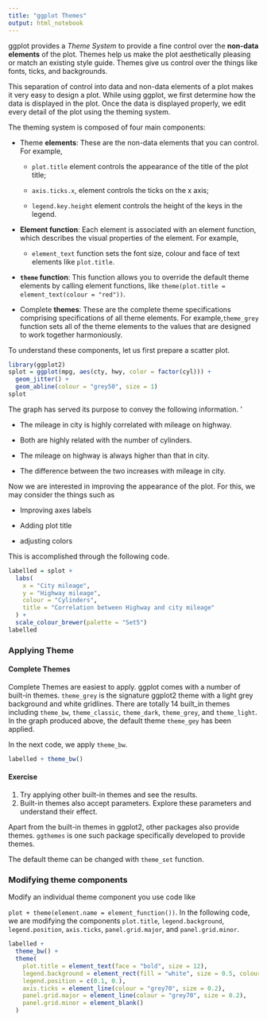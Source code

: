 ```yaml
---
title: "ggplot Themes"
output: html_notebook
---
```


ggplot provides a *Theme System* to provide a fine control over the **non-data elements** of the plot. Themes help us make the plot aesthetically pleasing or match an existing style guide. Themes give us control over the things like fonts, ticks, and backgrounds.

This separation of control into data and non-data elements of a plot makes it very easy to design a plot. While using ggplot, we first determine how the data is displayed in the plot. Once the data is displayed properly, we edit every detail of the plot using the theming system.

The theming system is composed of four main components:

-   Theme **elements**: These are the non-data elements that you can control. For example,

    -   `plot.title` element controls the appearance of the title of the plot title;

    -   `axis.ticks.x`, element controls the ticks on the x axis;

    -   `legend.key.height` element controls the height of the keys in the legend.

-   **Element function**: Each element is associated with an element function, which describes the visual properties of the element. For example,

    -   `element_text` function sets the font size, colour and face of text elements like `plot.title`.

-   **`theme` function**: This function allows you to override the default theme elements by calling element functions, like `theme(plot.title = element_text(colour = "red"))`.

-   Complete **themes**: These are the complete theme specifications comprising specifications of all theme elements. For example,`theme_grey` function sets all of the theme elements to the values that are designed to work together harmoniously.

To understand these components, let us first prepare a scatter plot.

```r
library(ggplot2)
splot = ggplot(mpg, aes(cty, hwy, color = factor(cyl))) +
  geom_jitter() + 
  geom_abline(colour = "grey50", size = 1)
splot
```

The graph has served its purpose to convey the following information. '

-   The mileage in city is highly correlated with mileage on highway.

-   Both are highly related with the number of cylinders.

-   The mileage on highway is always higher than that in city.

-   The difference between the two increases with mileage in city.

Now we are interested in improving the appearance of the plot. For this, we may consider the things such as

-   Improving axes labels

-   Adding plot title

-   adjusting colors

This is accomplished through the following code.

```r
labelled = splot +
  labs(
    x = "City mileage",
    y = "Highway mileage",
    colour = "Cylinders",
    title = "Correlation between Highway and city mileage"
  ) +
  scale_colour_brewer(palette = "Set5")
labelled
```

### Applying Theme

#### Complete Themes

Complete Themes are easiest to apply. ggplot comes with a number of built-in themes. `theme_grey` is the signature ggplot2 theme with a light grey background and white gridlines. There are totally 14 built_in themes including `theme_bw`, `theme_classic`, `theme_dark`, `theme_grey`, and `theme_light`. In the graph produced above, the default theme `theme_gey` has been applied.

In the next code, we apply `theme_bw`.

```r
labelled + theme_bw()
```

#### Exercise

1.  Try applying other built-in themes and see the results.
2.  Built-in themes also accept parameters. Explore these parameters and understand their effect.

Apart from the built-in themes in ggplot2, other packages also provide themes. `ggthemes` is one such package specifically developed to provide themes.

The default theme can be changed with `theme_set` function.

### Modifying theme components

Modify an individual theme component you use code like

`plot + theme(element.name = element_function())`.
In the following code, we are modifying the components `plot.title`, `legend.background`, `legend.position`, `axis.ticks`, `panel.grid.major`, and `panel.grid.minor`.

```r
labelled +
  theme_bw() + 
  theme(
    plot.title = element_text(face = "bold", size = 12),
    legend.background = element_rect(fill = "white", size = 0.5, colour = "green"),
    legend.position = c(0.1, 0.),
    axis.ticks = element_line(colour = "grey70", size = 0.2),
    panel.grid.major = element_line(colour = "grey70", size = 0.2),
    panel.grid.minor = element_blank()
  )
```
